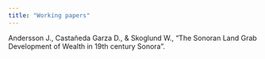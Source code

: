 ```yaml
---
title: "Working papers"
---
```


Andersson J., Castañeda Garza D., & Skoglund W., "The Sonoran Land Grab Development of Wealth in 19th century Sonora".
